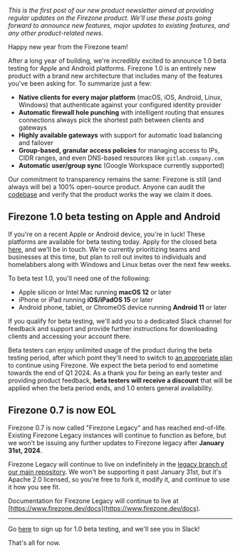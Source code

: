 _This is the first post of our new product newsletter aimed at providing regular
updates on the Firezone product. We'll use these posts going forward to announce
new features, major updates to existing features, and any other product-related
news._

Happy new year from the Firezone team!

After a long year of building, we're incredibly excited to announce 1.0 beta
testing for Apple and Android platforms. Firezone 1.0 is an entirely new product
with a brand new architecture that includes many of the features you've been
asking for. To summarize just a few:

- **Native clients for every major platform** (macOS, iOS, Android, Linux,
  Windows) that authenticate against your configured identity provider
- **Automatic firewall hole punching** with intelligent routing that ensures
  connections always pick the shortest path between clients and gateways
- **Highly available gateways** with support for automatic load balancing and
  failover
- **Group-based, granular access policies** for managing access to IPs, CIDR
  ranges, and even DNS-based resources like `gitlab.company.com`
- **Automatic user/group sync** (Google Workspace currently supported)

Our commitment to transparency remains the same: Firezone is still (and always
will be) a 100% open-source product. Anyone can audit the
[codebase](https://github.com/firezone/firezone) and verify that the product
works the way we claim it does.

## Firezone 1.0 beta testing on Apple and Android

If you're on a recent Apple or Android device, you're in luck! These platforms
are available for beta testing today. Apply for the closed beta
[here](/product/early-access), and we'll be in touch. We're currently
prioritizing teams and businesses at this time, but plan to roll out invites to
individuals and homelabbers along with Windows and Linux betas over the next few
weeks.

To beta test 1.0, you'll need one of the following:

- Apple silicon or Intel Mac running **macOS 12** or later
- iPhone or iPad running **iOS/iPadOS 15** or later
- Android phone, tablet, or ChromeOS device running **Android 11** or later

If you qualify for beta testing, we'll add you to a dedicated Slack channel for
feedback and support and provide further instructions for downloading clients
and accessing your account there.

Beta testers can enjoy unlimited usage of the product during the beta testing
period, after which point they'll need to switch to
[an appropriate plan](/pricing) to continue using Firezone. We expect the beta
period to end sometime towards the end of Q1 2024. As a thank you for being an
early tester and providing product feedback, **beta testers will receive a
discount** that will be applied when the beta period ends, and 1.0 enters
general availability.

## Firezone 0.7 is now EOL

Firezone 0.7 is now called "Firezone Legacy" and has reached end-of-life.
Existing Firezone Legacy instances will continue to function as before, but we
won't be issuing any further updates to Firezone legacy after **January 31st,
2024**.

Firezone Legacy will continue to live on indefinitely in the
[legacy branch of our main repository](https://github.com/firezone/firezone/blob/legacy).
We won't be supporting it past January 31st, but it's Apache 2.0 licensed, so
you're free to fork it, modify it, and continue to use it how you see fit.

Documentation for Firezone Legacy will continue to live at
[https://www.firezone.dev/docs](https://www.firezone.dev/docs).

---

Go [here](/product/early-access) to sign up for 1.0 beta testing, and we'll see
you in Slack!

That's all for now.
